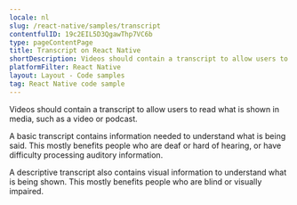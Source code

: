```yaml
---
locale: nl
slug: /react-native/samples/transcript
contentfulID: 19c2EIL5D3QgawThp7VC6b
type: pageContentPage
title: Transcript on React Native
shortDescription: Videos should contain a transcript to allow users to read what is shown in media, such as a video or podcast.
platformFilter: React Native
layout: Layout - Code samples
tag: React Native code sample
---
```


Videos should contain a transcript to allow users to read what is shown in media, such as a video or podcast.

A basic transcript contains information needed to understand what is being said. This mostly benefits people who are deaf or hard of hearing, or have difficulty processing auditory information.

A descriptive transcript also contains visual information to understand what is being shown. This mostly benefits people who are blind or visually impaired.

<CodeSample id="media-transcript" locale="nl" platform="react native"/>